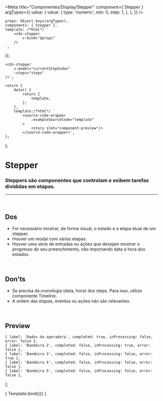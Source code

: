 
<Meta
	title="Componentes/Display/Stepper"
	component={ Stepper }
	argTypes={{
		value: {
			value: {
				type: 'numeric',
				min: 0,
				step: 1,
			},
		},
	}}
/>

	props: Object.keys(argTypes),
	components: { Stepper },
	template: /*html*/ `
		<cds-stepper
			v-bind="$props" 
		/>
	`,
});

	<cds-stepper
		v-model="currentStepIndex"
		:steps="steps"
	/>`;

	return {
		data() {
			return {
				template,
			};
		},
		template:/*html*/ `
			<source-code-wrapper
				:exampleSourceCode="template"
			>
				<story slot="component-preview"/>
			</source-code-wrapper>`,
	};
};

# Stepper

### Steppers são componentes que controlam e exibem tarefas divididas em etapas.

---
<br />

## Dos
- For necessário mostrar, de forma visual, o estado e a etapa atual de um stepper.
- Houver um modal com várias etapas.
- Houver uma série de entradas ou ações que desejam mostrar o progresso do seu preenchimento, não importando data e hora dos estados.

<br />

## Don'ts
- Se precisa da cronologia (data, hora) dos steps. Para isso, utilize componente Timeline.
- A ordem das etapas, eventos ou ações não são relevantes.

<br />

## Preview

    { label: 'Dados da operadora', completed: true, inProcessing: false, error: false },
    { label: 'Bandeira 2', completed: false, inProcessing: true, error: false },
    { label: 'Bandeira 3', completed: false, inProcessing: false, error: true },
    { label: 'Bandeira 4', completed: false, inProcessing: false, error: false },
    { label: 'Bandeira 5', completed: false, inProcessing: false, error: false },
];

<Canvas>
	<Story
		name="Stepper"
		decorators={[docsDecorator]}
		args={{
			steps,
			value: 4,
		}}
	>
		{ Template.bind({}) }
	</Story>
</Canvas>

<ArgsTable story="Stepper" />